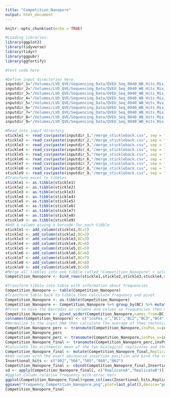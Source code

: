 ```yaml
---
title: "Competition_Nanopore"
output: html_document
---
```


```r
knitr::opts_chunk$set(echo = TRUE)
```

```r
#Loading libraries:
library(ggplot2)
library(tidyverse)
library(tidyr)
library(ggpubr)
library(ggfortify)

```

```r
#test code here

#Define input directories here. 
inputdir_1="/Volumes/LVD_QVE/Sequencing_Data/QVEU_Seq_0040_WB_Hits_Mix_P1/wbev71hitsmixp1/no_sample/20221209_1822_MC-113212_FAS72566_09c4209e/fastq_pass/barcode01/Flag_Stickleback/"
inputdir_2="/Volumes/LVD_QVE/Sequencing_Data/QVEU_Seq_0040_WB_Hits_Mix_P1/wbev71hitsmixp1/no_sample/20221209_1822_MC-113212_FAS72566_09c4209e/fastq_pass/barcode02/Flag_Stickleback/"
inputdir_3="/Volumes/LVD_QVE/Sequencing_Data/QVEU_Seq_0040_WB_Hits_Mix_P1/wbev71hitsmixp1/no_sample/20221209_1822_MC-113212_FAS72566_09c4209e/fastq_pass/barcode03/Flag_Stickleback/"
inputdir_4="/Volumes/LVD_QVE/Sequencing_Data/QVEU_Seq_0040_WB_Hits_Mix_P1/wbev71hitsmixp1/no_sample/20221209_1822_MC-113212_FAS72566_09c4209e/fastq_pass/barcode04/Flag_Stickleback/"
inputdir_5="/Volumes/LVD_QVE/Sequencing_Data/QVEU_Seq_0040_WB_Hits_Mix_P1/wbev71hitsmixp1/no_sample/20221209_1822_MC-113212_FAS72566_09c4209e/fastq_pass/barcode05/Flag_Stickleback/"
inputdir_6="/Volumes/LVD_QVE/Sequencing_Data/QVEU_Seq_0040_WB_Hits_Mix_P1/wbev71hitsmixp1/no_sample/20221209_1822_MC-113212_FAS72566_09c4209e/fastq_pass/barcode06/Flag_Stickleback/"
inputdir_7="/Volumes/LVD_QVE/Sequencing_Data/QVEU_Seq_0040_WB_Hits_Mix_P1/wbev71hitsmixp1/no_sample/20221209_1822_MC-113212_FAS72566_09c4209e/fastq_pass/barcode07/Flag_Stickleback/"
inputdir_8="/Volumes/LVD_QVE/Sequencing_Data/QVEU_Seq_0040_WB_Hits_Mix_P1/wbev71hitsmixp1/no_sample/20221209_1822_MC-113212_FAS72566_09c4209e/fastq_pass/barcode08/Flag_Stickleback/"
inputdir_9="/Volumes/LVD_QVE/Sequencing_Data/QVEU_Seq_0040_WB_Hits_Mix_P1/wbev71hitsmixp1/no_sample/20221209_1822_MC-113212_FAS72566_09c4209e/fastq_pass/barcode09/Flag_Stickleback/"

#Read into input directory
stickle1 <- read_csv(paste(inputdir_1,"/merge_stickleback.csv", sep = "")) 
stickle2 <- read_csv(paste(inputdir_2,"/merge_stickleback.csv", sep = ""))
stickle3 <- read_csv(paste(inputdir_3,"/merge_stickleback.csv", sep = ""))
stickle4 <- read_csv(paste(inputdir_4,"/merge_stickleback.csv", sep = ""))
stickle5 <- read_csv(paste(inputdir_5,"/merge_stickleback.csv", sep = ""))
stickle6 <- read_csv(paste(inputdir_6,"/merge_stickleback.csv", sep = ""))
stickle7 <- read_csv(paste(inputdir_7,"/merge_stickleback.csv", sep = ""))
stickle8 <- read_csv(paste(inputdir_8,"/merge_stickleback.csv", sep = ""))
stickle9 <- read_csv(paste(inputdir_9,"/merge_stickleback.csv", sep = ""))
#Transform excel to tibbles
stickle1 <- as.tibble(stickle1) 
stickle2 <- as.tibble(stickle2)
stickle3 <- as.tibble(stickle3)
stickle4 <- as.tibble(stickle4)
stickle5 <- as.tibble(stickle5)
stickle6 <- as.tibble(stickle6)
stickle7 <- as.tibble(stickle7)
stickle8 <- as.tibble(stickle8)
stickle9 <- as.tibble(stickle9)
#Add a column giving a barcode for each tibble
stickle1 <- add_column(stickle1,BC=1)
stickle2 <- add_column(stickle2,BC=2)
stickle3 <- add_column(stickle3,BC=3)
stickle4 <- add_column(stickle4,BC=4)
stickle5 <- add_column(stickle5,BC=5)
stickle6 <- add_column(stickle6,BC=6)
stickle7 <- add_column(stickle7,BC=7)
stickle8 <- add_column(stickle8,BC=8)
stickle9 <- add_column(stickle9,BC=9)
#Merge all tibbles into one tibble called "Competition_Nanopore" + select here positions of interest to be compared
Competition_Nanopore <- bind_rows(stickle1,stickle2,stickle3,stickle4,stickle5,stickle6,stickle7,stickle8,stickle9) %>% select(insPos_v,BC) %>% filter(insPos_v%in%c(1951,2500,2443,3325,3328))

#Transform tibble into table with information about frequencies
Competition_Nanopore <- table(Competition_Nanopore)
#Transform table back to tibble then calculate frequency and pivot
Competition_Nanopore <- as.tibble(Competition_Nanopore)
Competition_Nanopore <- Competition_Nanopore %>% group_by(BC) %>% mutate(freq = n / sum(n))
#Pivot to have the Barcodes as columns and values as frequencies then change the column names.
Competition_Nanopore <- pivot_wider(Competition_Nanopore,names_from=BC,insPos_v,values_from=freq)
colnames(Competition_Nanopore) <- c("insPos_v","BC1","BC2","BC3","BC4","BC5","BC6","BC7","BC8","BC9")
#Normalize to the input DNA then calculate the average of thee technical replicates 
Competition_Nanopore_perc <- transmute(Competition_Nanopore,insPos_v=insPos_v,BC1=BC1/BC7,BC2=BC2/BC8,BC3=BC3/BC9,BC4=BC4/BC7,BC5=BC5/BC8,BC6=BC6/BC9)
Competition_Nanopore_perc
Competition_Nanopore_perc <- transmute(Competition_Nanopore,insPos_v=insPos_v,BC1=BC1/sum(BC1),BC2=BC2/sum(BC2),BC3=BC3/sum(BC3),BC4=BC4/sum(BC4),BC5=BC5/sum(BC5),BC6=BC6/sum(BC6))
Competition_Nanopore_final <- transmute(Competition_Nanopore_perc,insPos_v,ReplicateA=(BC1+BC2+BC3)/3,ReplicateB=(BC4+BC5+BC6)/3)
#Calculate the arithmetic mean of the two biological replicates and the SD and ggplot.
Competition_Nanopore_final <- mutate(Competition_Nanopore_final,Replicate=(ReplicateA+ReplicateB)/2)
#Add column with the exact aminoacid insertion position and bind the column
Insertional_hits <- c("402","566","585","860","862")
Competition_Nanopore_final <- cbind(Competition_Nanopore_final,Insertional_hits)
sd <- apply(Competition_Nanopore_final[, c("ReplicateA","ReplicateB")],1,sd)
#ggplot_Column relative frequency with error bars 
ggplot(Competition_Nanopore_final)+geom_col(aes(Insertional_hits,Replicate))+geom_errorbar(aes(x=Insertional_hits,ymin=Replicate-sd, ymax=Replicate+sd), width=.4,position=position_dodge(.9))+theme_bw()+labs(x="Insertional hits",y="Relative frequency")
ggsave("Frequency_Competition_Nanopore.png",plot=last_plot(),device="png",path = inputdir_1)
Competition_Nanopore_final

```

